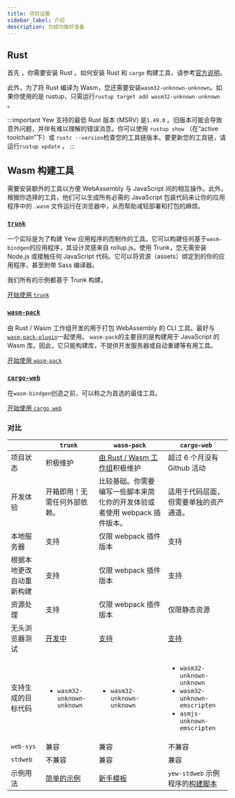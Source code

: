 ```yaml
---
title: 项目设置
sidebar_label: 介绍
description: 为成功做好准备
---
```


## Rust

首先 ，你需要安装 Rust 。如何安装 Rust 和 `cargo` 构建工具，请参考[官方说明](https://www.rust-lang.org/tools/install)。

此外，为了将 Rust 编译为 Wasm，您还需要安装`wasm32-unknown-unknown`。如果你使用的是 rustup，只需运行`rustup target add wasm32-unknown-unknown` 。

:::important
Yew 支持的最低 Rust 版本 (MSRV) 是`1.49.0` 。旧版本可能会导致意外问题，并伴有难以理解的错误消息。你可以使用 `rustup show` （在“active toolchain”下）或 `rustc --version`检查您的工具链版本。要更新您的工具链，请运行`rustup update` 。
:::

## **Wasm 构建工具**

需要安装额外的工具以方便 WebAssembly 与 JavaScript 间的相互操作。此外，根据你选择的工具，他们可以生成所有必需的 JavaScript 包装代码来让你的应用程序中的 `.wasm` 文件运行在浏览器中，从而帮助减轻部署和打包的麻烦。

### [**`trunk`**](https://github.com/thedodd/trunk/)

一个实际是为了构建 Yew 应用程序的而制作的工具。它可以构建任何基于`wasm-bindgen`的应用程序，其设计灵感来自 rollup.js。使用 Trunk，您无需安装 Node.js 或接触任何 JavaScript 代码。它可以将资源（assets）绑定到的你的应用程序，甚至附带 Sass 编译器。

我们所有的示例都基于 Trunk 构建。

[开始使用 `trunk`](project-setup/using-trunk.mdx)

### [**`wasm-pack`**](https://rustwasm.github.io/docs/wasm-pack/)

由 Rust / Wasm 工作组开发的用于打包 WebAssembly 的 CLI 工具。最好与[`wasm-pack-plugin`](https://github.com/wasm-tool/wasm-pack-plugin)一起使用。 `wasm-pack`的主要目的是构建用于 JavaScript 的 Wasm 库。因此，它只能构建库，不提供开发服务器或自动重建等有用工具。

[开始使用 `wasm-pack`](project-setup/using-wasm-pack.mdx)

### [**`cargo-web`**](https://github.com/koute/cargo-web)

在`wasm-bindgen`创造之前，可以称之为首选的最佳工具。

[开始使用 `cargo web`](project-setup/using-cargo-web.mdx)

### 对比

|                          | `trunk`                                                                    | `wasm-pack`                                                               | `cargo-web`                                                                                                                                            |
| ------------------------ | -------------------------------------------------------------------------- | ------------------------------------------------------------------------- | ------------------------------------------------------------------------------------------------------------------------------------------------------ |
| 项目状态                 | 积极维护                                                                   | [由 Rust / Wasm 工作组](https://rustwasm.github.io)积极维护               | 超过 6 个月没有 Github 活动                                                                                                                            |
| 开发体验                 | 开箱即用！无需任何外部依赖。                                               | 比较基础。你需要编写一些脚本来简化你的开发体验或者使用 webpack 插件版本。 | 适用于代码层面，但需要单独的资产通道。                                                                                                                 |
| 本地服务器               | 支持                                                                       | 仅限 webpack 插件版本                                                     | 支持                                                                                                                                                   |
| 根据本地更改自动重新构建 | 支持                                                                       | 仅限 webpack 插件版本                                                     | 支持                                                                                                                                                   |
| 资源处理                 | 支持                                                                       | 仅限 webpack 插件版本                                                     | 仅限静态资源                                                                                                                                           |
| 无头浏览器测试           | [开发中](https://github.com/thedodd/trunk/issues/20)                       | [支持](https://rustwasm.github.io/wasm-pack/book/commands/test.html)      | [支持](https://github.com/koute/cargo-web#features)                                                                                                    |
| 支持生成的目标代码       | <ul><li><code>wasm32-unknown-unknown</code></li></ul>                      | <ul><li><code>wasm32-unknown-unknown</code></li></ul>                     | <ul> <li><code>wasm32-unknown-unknown</code></li> <li><code>wasm32-unknown-emscripten</code></li> <li><code>asmjs-unknown-emscripten</code></li> </ul> |
| `web-sys`                | 兼容                                                                       | 兼容                                                                      | 不兼容                                                                                                                                                 |
| `stdweb`                 | 不兼容                                                                     | 兼容                                                                      | 兼容                                                                                                                                                   |
| 示例用法                 | <a href="https://github.com/yewstack/yew-wasm-pack-minimal">简单的示例</a> | [新手模板](https://github.com/yewstack/yew-wasm-pack-minimal)             | `yew-stdweb` 示例程序的[构建脚本](https://www.github.com/yewstack/yew/tree/master/packages/yew-stdweb/examples)                                        |
